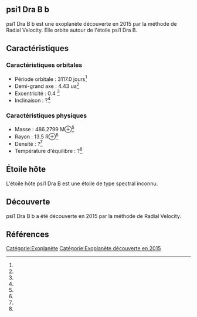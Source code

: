 == psi1 Dra B b ==

{{Infobox Exoplanète
| nom = psi1 Dra B b
| image = 
| légende = 
| étoile = psi1 Dra B
| constellation = 
| ascension_droite = 
| déclinaison = 
| distance = ?
| type_spectral = ?
| masse = 486.2799 M⊕<ref></ref>
| rayon = 13.5 R⊕<ref></ref>
| densité = ?<ref></ref>
| gravité = ?<ref></ref>
| température = ?<ref></ref>
| période = 3117.0 j<ref></ref>
| demi_grand_axe = 4.43 ua<ref></ref>
| excentricité = 0.4 <ref></ref>
| inclinaison = ?<ref></ref>
| méthode_découverte = Radial Velocity
| date_découverte = 2015
| statut = Confirmée
}}

psi1 Dra B b est une exoplanète découverte en 2015 par la méthode de Radial Velocity. Elle orbite autour de l'étoile psi1 Dra B.

== Caractéristiques ==

=== Caractéristiques orbitales ===
* Période orbitale : 3117.0 jours<ref></ref>
* Demi-grand axe : 4.43 ua<ref></ref>
* Excentricité : 0.4 <ref></ref>
* Inclinaison : ?<ref></ref>

=== Caractéristiques physiques ===
* Masse : 486.2799 M⊕<ref></ref>
* Rayon : 13.5 R⊕<ref></ref>
* Densité : ?<ref></ref>
* Température d'équilibre : ?<ref></ref>

== Étoile hôte ==

{{Infobox Étoile
| nom = psi1 Dra B
| image = 
| légende = 
| constellation = 
| ascension_droite = 
| déclinaison = 
| distance = ?
| type_spectral = ?
| magnitude_absolue = 
| magnitude_apparente = 
| masse = ?<ref></ref>
| rayon = ?<ref></ref>
| température = ?<ref></ref>
| métallicité = ?<ref></ref>
| âge = ?<ref></ref>
}}

L'étoile hôte psi1 Dra B est une étoile de type spectral inconnu.

== Découverte ==

psi1 Dra B b a été découverte en 2015 par la méthode de Radial Velocity.

== Références ==
<references />

[[Catégorie:Exoplanète]]
[[Catégorie:Exoplanète découverte en 2015]]
